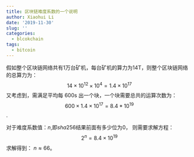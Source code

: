 ```yaml
---
title: 区块链难度系数的一个说明
author: Xiaohui Li
date: '2019-11-30'
slug: ''
categories:
  - blcokchain
tags:
  - bitcoin
---
```


假如整个区块链网络共有1万台矿机，每台矿机的算力为14T，则整个区块链网络的总算力为：
$$14 \times 10^{12} \times 10^4 = 1.4 \times  10^{17}$$
又考虑到，需满足平均每 600s 出一个块，一个块需要总共的运算次数为：
$$600 \times 1.4 \times 10^{17} = 8.4*10^{19}$$.

对于难度系数值：$n$,即\quad $sha256$\quad 结果前面有多少位为$0$，
则需要求解方程： 
$$2^{n} = 8.4 \times 10 ^{19}$$
求解得到：
$n \approx 66$。
